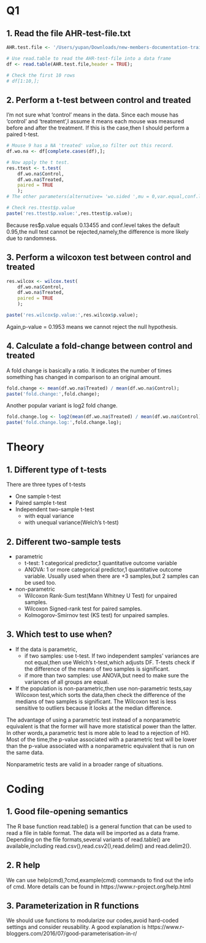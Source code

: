 # Q1

## 1. Read the file AHR-test-file.txt
```r
AHR.test.file <- '/Users/yupan/Downloads/new-members-documentation-training-and-guides/r-training/1. statistical-analysis/input-files/AHR-test-file.txt';

# Use read.table to read the AHR-test-file into a data frame
df <- read.table(AHR.test.file,header = TRUE);

# Check the first 10 rows
# df[1:10,];
```

## 2. Perform a t-test between control and treated

I'm not sure what 'control' means in the data.
Since each mouse has 'control' and 'treatment',I assume it means each mouse was measured before and after the treatment. If this is the case,then I should perform a paired t-test.
```r
# Mouse 9 has a NA 'treated' value,so filter out this record.
df.wo.na <- df[complete.cases(df),];

# Now apply the t test.
res.ttest <- t.test(
    df.wo.na$Control,
    df.wo.na$Treated,
    paired = TRUE
    );
# The other parameters(alternative= 'wo.sided ',mu = 0,var.equal,conf.level = 0.95,etc) just take the default values.

# Check res.ttest$p.value
paste('res.ttest$p.value:',res.ttest$p.value);
```

Because res$p.value equals 0.13455 and conf.level takes the default 0.95,the null test cannot be rejected,namely,the difference is more likely due to randomness.

## 3. Perform a wilcoxon test between control and treated
```r
res.wilcox <- wilcox.test(
    df.wo.na$Control,
    df.wo.na$Treated,
    paired = TRUE
    );

paste('res.wilcox$p.value:',res.wilcox$p.value);
```

Again,p-value = 0.1953 means we cannot reject the null hypothesis.

## 4. Calculate a fold-change between control and treated
A fold change is basically a ratio. It indicates the number of times something has changed in comparison to an original amount. 
```r
fold.change <- mean(df.wo.na$Treated) / mean(df.wo.na$Control);
paste('fold.change:',fold.change);
```

Another popular variant is log2 fold change.
```r
fold.change.log <- log2(mean(df.wo.na$Treated) / mean(df.wo.na$Control));
paste('fold.change.log:',fold.change.log);
```


# Theory
## 1. Different type of t-tests
There are three types of t-tests

* One sample t-test
* Paired sample t-test
* Independent two-sample t-test
    * with equal variance
    * with unequal variance(Welch's t-test)

## 2. Different two-sample tests
* parametric
    * t-test: 1 categorical predictor,1 quantitative outcome variable
    * ANOVA: 1 or more categorical predictor,1 quantitative outcome variable. Usually used when there are +3 samples,but 2 samples can be used too.
* non-parametric
    * Wilcoxon Rank-Sum test(Mann Whitney U Test) for unpaired samples.
    * Wilcoxon Signed-rank test for paired samples.
    * Kolmogorov-Smirnov test (KS test) for unpaired samples.

## 3. Which test to use when?
* If the data is parametric,
    * if two samples: use t-test. If two independent samples' variances are not equal,then use Welch's t-test,which adjusts DF. T-tests check if the difference of the means of two samples is significant.
    * if more than two samples: use ANOVA,but need to make sure the variances of all groups are equal.
* If the population is non-parametric,then use non-parametric tests,say Wilcoxon test,which sorts the data,then check the difference of the medians of two samples is significant. The Wilcoxon test is less sensitive to outliers because it looks at the median difference. 

The advantage of using a parametric test instead of a nonparametric equivalent is that the former will have more statistical power than the latter. 
In other words,a parametric test is more able to lead to a rejection of H0. 
Most of the time,the p-value associated with a parametric test will be lower than the p-value associated with a nonparametric equivalent that is run on the same data.

Nonparametric tests are valid in a broader range of situations.


# Coding
## 1. Good file-opening semantics
The R base function read.table() is a general function that can be used to read a file in table format. The data will be imported as a data frame.
Depending on the file formats,several variants of read.table() are available,including read.csv(),read.csv2(),read.delim() and read.delim2().

## 2. R help
We can use help(cmd),?cmd,example(cmd) commands to find out the info of cmd.
More details can be found in https://www.r-project.org/help.html

## 3. Parameterization in R functions
We should use functions to modularize our codes,avoid hard-coded settings and consider reusability.
A good explanation is https://www.r-bloggers.com/2016/07/good-parameterisation-in-r/

